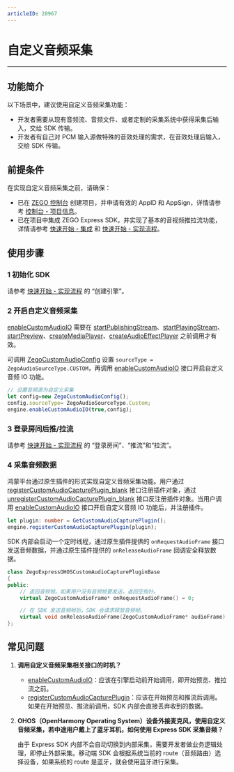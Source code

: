 ```yaml
---
articleID: 20967
---
```

# 自定义音频采集
- - -

## 功能简介

以下场景中，建议使用自定义音频采集功能：

- 开发者需要从现有音频流、音频文件、或者定制的采集系统中获得采集后输入，交给 SDK 传输。
- 开发者有自己对 PCM 输入源做特殊的音效处理的需求，在音效处理后输入，交给 SDK 传输。


## 前提条件

在实现自定义音频采集之前，请确保：

- 已在 [ZEGO 控制台](https://console.zego.im) 创建项目，并申请有效的 AppID 和 AppSign，详情请参考 [控制台 - 项目信息](/console/guide-doc2)。
- 已在项目中集成 ZEGO Express SDK，并实现了基本的音视频推拉流功能，详情请参考 [快速开始 - 集成](!Integration/SDK_Integration) 和 [快速开始 - 实现流程](!Integration/Solution_Implementation)。



## 使用步骤

### 1 初始化 SDK

请参考 [快速开始 - 实现流程](!Integration/Solution_Implementation#CreateEngine) 的 “创建引擎”。

### 2 开启自定义音频采集

<Warning title="注意">


[enableCustomAudioIO](https://doc-zh.zego.im/unique-api/express-video-sdkhttps://doc-zh.zego.im/article/ets_ohos/classes/_zegoexpressengine_.zegoexpressengine.html#enablecustomaudioio) 需要在 [startPublishingStream](https://doc-zh.zego.im/unique-api/express-video-sdkhttps://doc-zh.zego.im/article/ets_ohos/classes/_zegoexpressengine_.zegoexpressengine.html#startpublishingstream)、[startPlayingStream](https://doc-zh.zego.im/unique-api/express-video-sdkhttps://doc-zh.zego.im/article/ets_ohos/classes/_zegoexpressengine_.zegoexpressengine.html#startplayingstream)、[startPreview](https://doc-zh.zego.im/unique-api/express-video-sdkhttps://doc-zh.zego.im/article/ets_ohos/classes/_zegoexpressengine_.zegoexpressengine.html#startpreview)、[createMediaPlayer](https://doc-zh.zego.im/unique-api/express-video-sdkhttps://doc-zh.zego.im/article/ets_ohos/classes/_zegoexpressengine_.zegoexpressengine.html#createmediaplayer)、[createAudioEffectPlayer](https://doc-zh.zego.im/unique-api/express-video-sdkhttps://doc-zh.zego.im/article/ets_ohos/classes/_zegoexpressengine_.zegoexpressengine.html#createaudioeffectplayer) 之前调用才有效。 

</Warning>



可调用 [ZegoCustomAudioConfig](https://doc-zh.zego.im/unique-api/express-video-sdkhttps://doc-zh.zego.im/article/ets_ohos/classes/_zegoexpressdefines_.zegocustomaudioconfig.html) 设置 `sourceType = ZegoAudioSourceType.CUSTOM`，再调用 [enableCustomAudioIO](https://doc-zh.zego.im/unique-api/express-video-sdkhttps://doc-zh.zego.im/article/ets_ohos/classes/_zegoexpressengine_.zegoexpressengine.html#enablecustomaudioio) 接口开启自定义音频 IO 功能。

```ts
// 设置音频源为自定义采集
let config=new ZegoCustomAudioConfig();
config.sourceType= ZegoAudioSourceType.Custom;
engine.enableCustomAudioIO(true,config);
```

### 3 登录房间后推/拉流

请参考 [快速开始 - 实现流程](!Integration/Solution_Implementation#createroom) 的 “登录房间”、“推流”和“拉流”。

### 4 采集音频数据

鸿蒙平台通过原生插件的形式实现自定义音频采集功能。用户通过 [registerCustomAudioCapturePlugin\_blank](https://doc-zh.zego.im/unique-api/express-video-sdkhttps://doc-zh.zego.im/article/ets_ohos/classes/_zegoexpressengine_.zegoexpressengine.html#registercustomaudiocaptureplugin) 接口注册插件对象，通过 [unregisterCustomAudioCapturePlugin\_blank](https://doc-zh.zego.im/unique-api/express-video-sdkhttps://doc-zh.zego.im/article/ets_ohos/classes/_zegoexpressengine_.zegoexpressengine.html#unregistercustomaudiocaptureplugin) 接口反注册插件对象。当用户调用 [enableCustomAudioIO](https://doc-zh.zego.im/unique-api/express-video-sdkhttps://doc-zh.zego.im/article/ets_ohos/classes/_zegoexpressengine_.zegoexpressengine.html#enablecustomaudioio) 接口开启自定义音频 IO 功能后，并注册插件。

```ts
let plugin: number = GetCustomAudioCapturePlugin();
engine.registerCustomAudioCapturePlugin(plugin);
```
SDK 内部会启动一个定时线程，通过原生插件提供的 `onRequestAudioFrame` 接口发送音频数据，并通过原生插件提供的 `onReleaseAudioFrame` 回调安全释放数据。

```cpp
class ZegoExpressOHOSCustomAudioCapturePluginBase
{
public:
    // 返回音频帧。如果用户没有音频帧要发送，返回空指针。
    virtual ZegoCustomAudioFrame* onRequestAudioFrame() = 0;

    // 在 SDK 发送音频帧后，SDK 会请求释放音频帧。
    virtual void onReleaseAudioFrame(ZegoCustomAudioFrame* audioFrame) = 0;
};
```

## 常见问题

1. **调用自定义音频采集相关接口的时机？**

    - [enableCustomAudioIO](https://doc-zh.zego.im/unique-api/express-video-sdkhttps://doc-zh.zego.im/article/ets_ohos/classes/_zegoexpressengine_.zegoexpressengine.html#enablecustomaudioio)：应该在引擎启动前开始调用，即开始预览、推拉流之前。
    - [registerCustomAudioCapturePlugin](https://doc-zh.zego.im/unique-api/express-video-sdkhttps://doc-zh.zego.im/article/ets_ohos/classes/_zegoexpressengine_.zegoexpressengine.html#registercustomaudiocaptureplugin)：应该在开始预览和推流后调用。如果在开始预览、推流前调用，SDK 内部会直接丢弃收到的数据。
    
2. **OHOS（OpenHarmony Operating System）设备外接麦克风，使用自定义音频采集，若中途用户戴上了蓝牙耳机，如何使用 Express SDK 采集音频？**

    由于 Express SDK 内部不会自动切换到内部采集，需要开发者做业务逻辑处理，即停止外部采集。移动端 SDK 会根据系统当前的 route（音频路由）选择设备，如果系统的 route 是蓝牙，就会使用蓝牙进行采集。
